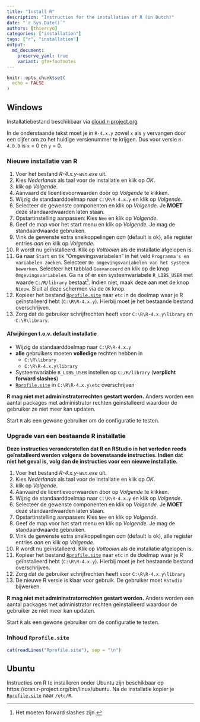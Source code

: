 ```yaml
---
title: "Install R"
description: "Instruction for the installation of R (in Dutch)"
date: "`r Sys.Date()`"
authors: [thierryo]
categories: ["installation"]
tags: ["r", "installation"]
output: 
  md_document:
    preserve_yaml: true
    variant: gfm+footnotes
---
```


```r
knitr::opts_chunk$set(
  echo = FALSE
)
```

## Windows

Installatiebestand beschikbaar via [cloud.r-project.org](https://cloud.r-project.org/bin/windows/base)

In de onderstaande tekst moet je in `R-4.x.y` zowel `x` als `y` vervangen door een cijfer om zo het huidige versienummer te krijgen. 
Dus voor versie `R-4.0.0` is `x` = 0 en `y` = 0.

### Nieuwe installatie van R

1. Voer het bestand _R-4.x.y-win.exe_ uit.
1. Kies _Nederlands_ als taal voor de installatie en klik op _OK_.
1. klik op _Volgende_.
1. Aanvaard de licentievoorwaarden door op _Volgende_ te klikken.
1. Wijzig de standaarddoelmap naar `C:\R\R-4.x.y` en klik op _Volgende_.
1. Selecteer de gewenste componenten en klik op _Volgende_. 
Je **MOET** deze standaardwaarden laten staan.
1. Opstartinstelling aanpassen: Kies `Nee` en klik op _Volgende_.
1. Geef de map voor het start menu en klik op _Volgende_. 
Je mag de standaardwaarde gebruiken.
1. Vink de gewenste extra snelkoppelingen _aan_ (default is ok), alle register entries _aan_ en klik op _Volgende_.
1. R wordt nu geïnstalleerd.
Klik op _Voltooien_ als de installatie afgelopen is.
1. Ga naar `Start` en tik "Omgevingsvariabelen" in het veld `Programma's en variabelen zoeken`. 
Selecteer `De omgevingsvariabelen van het systeem bewerken`. 
Selecteer het tabblad `Geavanceerd` en klik op de knop `Omgevingsvariabelen`. 
Ga na of er een systeemvariabele `R_LIBS_USER` met waarde `C:/R/library` bestaat^[Het moeten forward slashes zijn.]. 
Indien niet, maak deze aan met de knop `Nieuw`. 
Sluit al deze schermen via de `OK` knop.
1. Kopieer het bestand [`Rprofile.site`](Rprofile.site) naar `etc` in de doelmap waar je R geïnstalleerd hebt (`C:\R\R-4.x.y`). 
Hierbij moet je het bestaande bestand overschrijven.
1. Zorg dat de gebruiker schrijfrechten heeft voor `C:\R\R-4.x.y\library` en `C:\R\library`.

#### Afwijkingen t.o.v. default installatie

- Wijzig de standaarddoelmap naar `C:\R\R-4.x.y`
- **alle** gebruikers moeten **volledige** rechten hebben in 
    - `C:\R\library`
    - `C:\R\R-4.x.y\library`
- Systeemvariable `R_LIBS_USER` instellen op `C:/R/library` (**verplicht forward slashes**)
- [`Rprofile.site`](Rprofile.site) in `C:\R\R-4.x.y\etc` overschrijven

**R mag niet met admininstratorrechten gestart worden.** 
Anders worden een aantal packages met administrator rechten geïnstalleerd waardoor de gebruiker ze niet meer kan updaten.

Start `R` als een gewone gebruiker om de configuratie te testen.

### Upgrade van een bestaande R installatie

**Deze instructies veronderstellen dat R en RStudio in het verleden reeds geïnstalleerd werden volgens de bovenstaande instructies.
Indien dat niet het geval is, volg dan de instructies voor een nieuwe installatie.**

1. Voer het bestand _R-4.x.y-win.exe_ uit.
1. Kies _Nederlands_ als taal voor de installatie en klik op _OK_.
1. klik op _Volgende_.
1. Aanvaard de licentievoorwaarden door op _Volgende_ te klikken.
1. Wijzig de standaarddoelmap naar `C:\R\R-4.x.y` en klik op _Volgende_.
1. Selecteer de gewenste componenten en klik op _Volgende_.
Je **MOET** deze standaardwaarden laten staan.
1. Opstartinstelling aanpassen: Kies `Nee` en klik op _Volgende_.
1. Geef de map voor het start menu en klik op _Volgende_. Je mag de standaardwaarde gebruiken.
1. Vink de gewenste extra snelkoppelingen _aan_ (default is ok), alle register entries _aan_ en klik op _Volgende_.
1. R wordt nu geïnstalleerd.
Klik op _Voltooien_ als de installatie afgelopen is.
1. Kopieer het bestand [`Rprofile.site`](Rprofile.site) naar `etc` in de doelmap waar je R geïnstalleerd hebt (`C:\R\R-4.x.y`).
Hierbij moet je het bestaande bestand overschrijven.
1. Zorg dat de gebruiker schrijfrechten heeft voor `C:\R\R-4.x.y\library`
1. De nieuwe R versie is klaar voor gebruik. De gebruiker moet `RStudio` bijwerken.

**R mag niet met admininstratorrechten gestart worden.**
Anders worden een aantal packages met administrator rechten geïnstalleerd waardoor de gebruiker ze niet meer kan updaten.

Start `R` als een gewone gebruiker om de configuratie te testen.

### Inhoud `Rprofile.site`

```r
cat(readLines("Rprofile.site"), sep = "\n")
```

## Ubuntu

Instructies om R te installeren onder Ubuntu zijn beschikbaar op https://cran.r-project.org/bin/linux/ubuntu.
Na de installatie kopier je [`Rprofile.site`](Rprofile.site) naar `/etc/R`.
